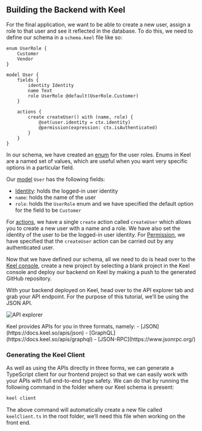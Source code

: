 
## Building the Backend with Keel

For the final application, we want to be able to create a new user, assign a role to that user and see it reflected in the database. To do this, we need to define our schema in a `schema.keel` file like so:

```keel
enum UserRole {
    Customer
    Vendor
}

model User {
    fields {
        identity Identity
        name Text
        role UserRole @default(UserRole.Customer)
    }

    actions {
        create createUser() with (name, role) {
            @set(user.identity = ctx.identity)
            @permission(expression: ctx.isAuthenticated)
        }
    }
}
```

In our schema, we have created an [enum](https://docs.keel.so/models#enums) for the user roles. Enums in Keel are a named set of values, which are useful when you want very specific options in a particular field.

Our [model](https://docs.keel.so/models) `User` has the following fields:

- [Identity](https://docs.keel.so/identity): holds the logged-in user identity
- `name`: holds the name of the user
- `role`: holds the `UserRole` enum and we have specified the default option for the field to be `Customer`

For [actions](https://docs.keel.so/actions), we have a single `create` action called `createUser` which allows you to create a new user with a name and a role. We have also set the identity of the user to be the logged-in user identity.
For [Permission](https://docs.keel.so/permissions), we have specified that the `createUser` action can be carried out by any authenticated user.

Now that we have defined our schema, all we need to do is head over to the [Keel console](https://console.keel.so), create a new project by selecting a blank project in the Keel console and deploy our backend on Keel by making a push to the generated GitHub repository.

With your backend deployed on Keel, head over to the API explorer tab and grab your API endpoint. For the purpose of this tutorial, we’ll be using the JSON API.

![API explorer](/guide-auth-api-explorer.png)

<Callout type="info" emoji="💡">
 Keel provides APIs for you in three formats, namely:
- [JSON](https://docs.keel.so/apis/json)
- [GraphQL](https://docs.keel.so/apis/graphql)
- [JSON-RPC](https://www.jsonrpc.org/)
</Callout>

### Generating the Keel Client

As well as using the APIs directly in three forms, we can generate a TypeScript client for our frontend project so that we can easily work with your APIs with full end-to-end type safety. We can do that by running the following command in the folder where our Keel schema is present:

```bash
keel client
```

The above command will automatically create a new file called `keelClient.ts` in the root folder, we’ll need this file when working on the front end.

